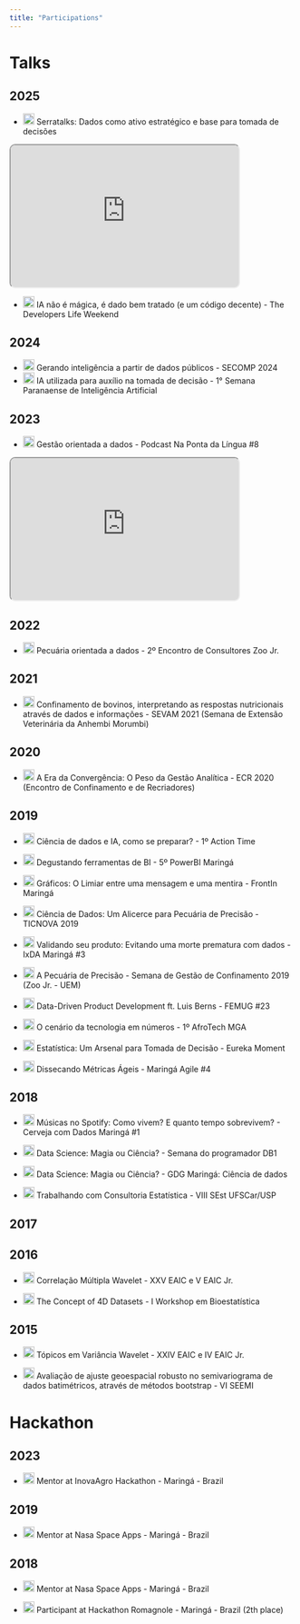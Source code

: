 ```yaml
---
title: "Participations"
---
```


# Talks

## 2025

-   ![](images/bra.png){width="20"} Serratalks: Dados como ativo estratégico e base para tomada de decisões

```{=html}
<iframe style="border-radius:10px" src="https://www.youtube.com/embed/dlg8rm1hFTA" width="80%" height="250" frameBorder="10" allowfullscreen="" allow="autoplay; clipboard-write; encrypted-media; fullscreen; picture-in-picture" loading="lazy"></iframe>
```

-   ![](images/bra.png){width="20"} IA não é mágica, é dado bem tratado (e um código decente) - The Developers Life Weekend

## 2024

-   ![](images/bra.png){width="20"} Gerando inteligência a partir de dados públicos - SECOMP 2024
-   ![](images/bra.png){width="20"} IA utilizada para auxílio na tomada de decisão - 1° Semana Paranaense de Inteligência Artificial

## 2023

-   ![](images/bra.png){width="20"} Gestão orientada a dados - Podcast Na Ponta da Língua #8

```{=html}
<iframe style="border-radius:10px" src="https://open.spotify.com/embed/episode/2yGOaRhg8LgYEh5tFOwjni?utm_source=generator" width="80%" height="250" frameBorder="10" allowfullscreen="" allow="autoplay; clipboard-write; encrypted-media; fullscreen; picture-in-picture" loading="lazy"></iframe>
```

## 2022

-   ![](images/bra.png){width="20"} Pecuária orientada a dados - 2º Encontro de Consultores Zoo Jr.

## 2021

-   ![](images/bra.png){width="20"} Confinamento de bovinos, interpretando as respostas nutricionais através de dados e informações - SEVAM 2021 (Semana de Extensão Veterinária da Anhembi Morumbi)

## 2020

-   ![](images/bra.png){width="20"} A Era da Convergência: O Peso da Gestão Analítica - ECR 2020 (Encontro de Confinamento e de Recriadores)

## 2019

-   ![](images/bra.png){width="20"} Ciência de dados e IA, como se preparar? - 1º Action Time

-   ![](images/bra.png){width="20"} Degustando ferramentas de BI - 5º PowerBI Maringá

-   ![](images/bra.png){width="20"} Gráficos: O Limiar entre uma mensagem e uma mentira - FrontIn Maringá

-   ![](images/bra.png){width="20"} Ciência de Dados: Um Alicerce para Pecuária de Precisão - TICNOVA 2019

-   ![](images/bra.png){width="20"} Validando seu produto: Evitando uma morte prematura com dados - IxDA Maringá #3

-   ![](images/bra.png){width="20"} A Pecuária de Precisão - Semana de Gestão de Confinamento 2019 (Zoo Jr. - UEM)

-   ![](images/bra.png){width="20"} Data-Driven Product Development ft. Luis Berns - FEMUG #23

-   ![](images/bra.png){width="20"} O cenário da tecnologia em números - 1º AfroTech MGA

-   ![](images/bra.png){width="20"} Estatística: Um Arsenal para Tomada de Decisão - Eureka Moment

-   ![](images/bra.png){width="20"} Dissecando Métricas Ágeis - Maringá Agile #4

## 2018

-   ![](images/bra.png){width="20"} Músicas no Spotify: Como vivem? E quanto tempo sobrevivem? - Cerveja com Dados Maringá #1

-   ![](images/bra.png){width="20"} Data Science: Magia ou Ciência? - Semana do programador DB1

-   ![](images/bra.png){width="20"} Data Science: Magia ou Ciência? - GDG Maringá: Ciência de dados

-   ![](images/bra.png){width="20"} Trabalhando com Consultoria Estatística - VIII SEst UFSCar/USP

## 2017

## 2016

-   ![](images/bra.png){width="20"} Correlação Múltipla Wavelet - XXV EAIC e V EAIC Jr.

-   ![](images/usa-01.png){width="20"} The Concept of 4D Datasets - I Workshop em Bioestatística

## 2015

-   ![](images/bra.png){width="20"} Tópicos em Variância Wavelet - XXIV EAIC e IV EAIC Jr.

-   ![](images/bra.png){width="20"} Avaliação de ajuste geoespacial robusto no semivariograma de dados batimétricos, através de métodos bootstrap - VI SEEMI

# Hackathon

## 2023

-   ![](images/bra.png){width="20"} Mentor at InovaAgro Hackathon - Maringá - Brazil

## 2019

-   ![](images/bra.png){width="20"} Mentor at Nasa Space Apps - Maringá - Brazil

## 2018

-   ![](images/bra.png){width="20"} Mentor at Nasa Space Apps - Maringá - Brazil

-   ![](images/bra.png){width="20"} Participant at Hackathon Romagnole - Maringá - Brazil (2th place)
